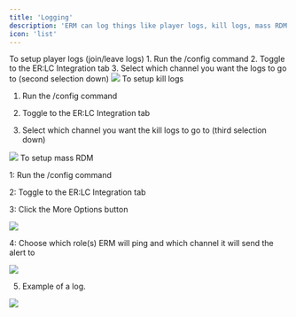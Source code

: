 ```yaml
---
title: 'Logging'
description: 'ERM can log things like player logs, kill logs, mass RDM detection, etc.'
icon: 'list'
---
```


<apiWarning/>

<AccordionGroup>
  <Accordion title="Player Logs" icon="people">
  To setup player logs (join/leave logs)
  1. Run the /config command
  2. Toggle to the ER:LC Integration tab
  3. Select which channel you want the logs to go to (second selection down)
  <Frame>
  <img src="../images/api/logging/joinleave.png" />
  </Frame>
  </Accordion>

  <Accordion title="Kill Logs" icon="skull">
  To setup kill logs 

  1. Run the /config command

  2. Toggle to the ER:LC Integration tab

  3. Select which channel you want the kill logs to go to (third selection down)

  <Frame>
  <img src="../images/api/logging/killlogs.png" />
  </Frame>
  </Accordion>

  <Accordion title="Mass RDM Detection" icon="people-group">
  To setup mass RDM

  1: Run the /config command

  2: Toggle to the ER:LC Integration tab

  3: Click the More Options button

  <Frame>
  <img src="../images/api/logging/moreoptions.png" />
  </Frame>

  4: Choose which role(s) ERM will ping and which channel it will send the alert to

  <Frame>
  <img src="../images/api/logging/whichroles.png" />
  </Frame>

  5. Example of a log.

  <Frame>
  <img src="../images/api/logging/example.png" />
  </Frame>
  

  
   
  </Accordion>
</AccordionGroup>
